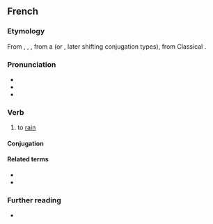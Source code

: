 ==French==

===Etymology===
From {{inh|fr|fro|plovoir}}, {{m|fro|pluveir}}, {{m|fro|plover}}, from a {{inh|fr|VL.|*plovēre}} (or {{m|la||*plŏvĕre}}, later shifting conjugation types), from Classical {{inh|fr|la|pluit|pluit, pluere}}.

===Pronunciation===
* {{fr-IPA|pleûvoir}}
* {{audio|fr|Fr-pleuvoir.ogg|audio}}
* {{rhymes|fr|waʁ}}

===Verb===
{{fr-verb|type=impersonal}}

# to [[rain]]
#: {{ux|fr|Il '''pleuvrait''' ce soir.|It '''might rain''' tonight.}}

====Conjugation====
{{fr-conj-auto}}

====Related terms====
* {{l|fr|pluie}}
* {{l|fr|pluvieux}}

===Further reading===
* {{R:TLFi}}